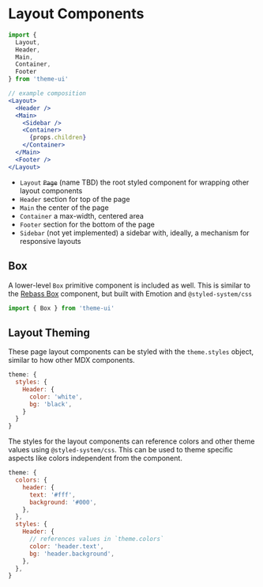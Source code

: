 

# Layout Components

```js
import {
  Layout,
  Header,
  Main,
  Container,
  Footer
} from 'theme-ui'
```

```jsx
// example composition
<Layout>
  <Header />
  <Main>
    <Sidebar />
    <Container>
      {props.children}
    </Container>
  </Main>
  <Footer />
</Layout>
```

- `Layout` ~~`Page`~~ (name TBD) the root styled component for wrapping other layout components
- `Header` section for top of the page
- `Main` the center of the page
- `Container` a max-width, centered area
- `Footer` section for the bottom of the page
- `Sidebar` (not yet implemented) a sidebar with, ideally, a mechanism for responsive layouts

## Box

A lower-level `Box` primitive component is included as well.
This is similar to the [Rebass Box](https://rebassjs.org/Box) component, but built with Emotion and `@styled-system/css`

```js
import { Box } from 'theme-ui'
```

## Layout Theming

These page layout components can be styled with the `theme.styles` object, similar to how other MDX components.

```js
theme: {
  styles: {
    Header: {
      color: 'white',
      bg: 'black',
    }
  }
}
```

The styles for the layout components can reference colors and other theme values using `@styled-system/css`. This can be used to theme specific aspects like colors independent from the component.

```js
theme: {
  colors: {
    header: {
      text: '#fff',
      background: '#000',
    },
  },
  styles: {
    Header: {
      // references values in `theme.colors`
      color: 'header.text',
      bg: 'header.background',
    },
  },
}
```

